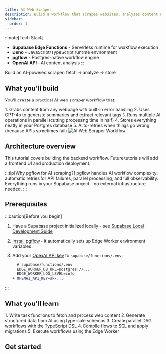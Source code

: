 ```yaml
---
title: AI Web Scraper
description: Build a workflow that scrapes websites, analyzes content with OpenAI, and saves to Postgres
sidebar:
  order: 1
---
```



:::note[Tech Stack]
- **Supabase Edge Functions** - Serverless runtime for workflow execution
- **Deno** - JavaScript/TypeScript runtime environment
- **pgflow** - Postgres-native workflow engine
- **OpenAI API** - AI content analysis
:::

Build an AI-powered scraper: fetch → analyze → store

## What you'll build

You'll create a practical AI web scraper workflow that:

<Steps>
1. Grabs content from any webpage with built-in error handling
2. Uses GPT-4o to generate summaries and extract relevant tags
3. Runs multiple AI operations in parallel (cutting processing time in half)
4. Stores everything neatly in your Postgres database
5. Auto-retries when things go wrong (because APIs sometimes fail)
</Steps>

<img src="/analyze_website.svg" alt="AI Web Scraper Workflow" title="AI-powered web scraper workflow DAG" className="responsive-svg" />

## Architecture overview

This tutorial covers building the backend workflow. Future tutorials will add a frontend UI and production deployment.

:::tip[Why pgflow for AI scraping?]
pgflow handles AI workflow complexity: automatic retries for API failures, parallel processing, and full observability.
Everything runs in your Supabase project - no external infrastructure needed.
:::

## Prerequisites

:::caution[Before you begin]

1. Have a Supabase project initialized locally - see [Supabase Local Development Guide](https://supabase.com/docs/guides/local-development)

2. [Install pgflow](/getting-started/install-pgflow/) - it automatically sets up Edge Worker environment variables

3. Add your [OpenAI API key](https://platform.openai.com/api-keys) to `supabase/functions/.env`:
   ```diff
     # supabase/functions/.env
     EDGE_WORKER_DB_URL=postgres://...
     EDGE_WORKER_LOG_LEVEL=info
   + OPENAI_API_KEY=sk-...
   ```
:::

## What you'll learn

<Steps>
1. Write task functions to fetch and process web content
2. Generate structured data from AI using type-safe schemas
3. Create parallel DAG workflows with the TypeScript DSL
4. Compile flows to SQL and apply migrations
5. Execute workflows using the Edge Worker
</Steps>

## Get started

<CardGrid>
  <LinkCard
    title="Part 1: Build the Backend"
    description="Create the database schema, AI tasks, and workflow"
    href="/tutorials/ai-web-scraper/backend/"
  />
</CardGrid>

<JoinCommunity />
